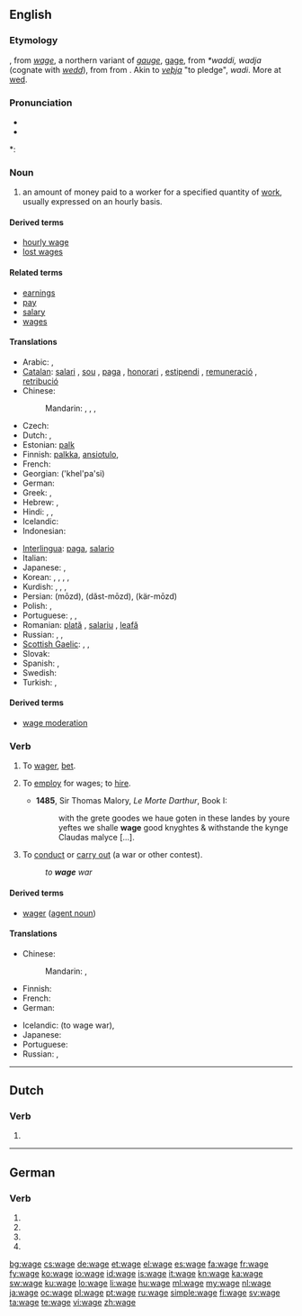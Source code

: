 {{also|Wage}}
==English==
{{wikipedia}}

===Etymology===
{{etyl|xno}}, from {{etyl|ONF.}} ''[[wage]]'', a northern variant of {{etyl|fro}} ''[[gauge]]'', [[gage]], from {{etyl|frk}} ''*waddi, wadja'' (cognate with {{etyl|ang|-}} ''[[wedd]]''), from {{proto|Germanic|wadjō||wadi-|pledge|lang=}} from {{proto|Indo-European|wadh-|to pledge, redeem a pledge|lang=}}. Akin to {{etyl|non|-}} ''[[veþja]]'' "to pledge", {{etyl|got|-}} ''wadi''. More at [[wed]].

===Pronunciation===
* {{IPA|/weɪʤ/}}
* {{audio|en-us-wage.ogg|Audio (US)}}

*: {{rhymes|eɪdʒ}}

===Noun===
{{en-noun}}

# an amount of money paid to a worker for a specified quantity of [[Wikipedia:Labour (economics)|work]], usually expressed on an hourly basis.

====Derived terms====
* [[hourly wage]]
* [[lost wages]]

====Related terms====
* [[earnings]]
* [[pay]]
* [[salary]]
* [[wages]]

====Translations====
{{trans-top|money paid to a worker}}
* Arabic: {{t-|ar|أجر|m|tr='ájr}}, {{t-|ar|راتب|m|tr=raatib}}
* [[Catalan]]: [[salari]] {{m}}, [[sou]] {{m}}, [[paga]] {{f}}, [[honorari]] {{m}}, [[estipendi]] {{m}}, [[remuneració]] {{f}}, [[retribució]] {{f}}
* Chinese:
*: Mandarin: {{t-|cmn|工資|sc=Hani}}, {{t-|cmn|工资|tr=gōngzī|sc=Hani}}, {{t|cmn|薪金|tr=xīnjīn|sc=Hani}}, {{t-|cmn|薪水|tr=xīnshui|sc=Hani}}
* Czech: {{t-|cs|mzda|f}}
* Dutch: {{t+|nl|loon|n}}, {{t+|nl|salaris|n}}
* Estonian: [[palk]]
* Finnish: [[palkka]], [[ansiotulo]], {{t+|fi|liksa}}
* French: {{t+|fr|salaire|m}}
* Georgian: {{t|ka|ხელფასი|sc=Geor|xs=Georgian}} ('khel'pa'si)
* German: {{t+|de|Lohn|m}}
* Greek: {{t+|el|μισθός|m|tr=misthós}}, {{qualifier|colloquial, daily wage}} {{t+|el|μεροκάματο|n|tr=merokámato}}
* Hebrew: {{t|he|משכורת|f|tr=maskoret}}, {{t|he|שכר|m|tr=sakhar}}
* Hindi: {{t|hi|तनख़्वाह|tr=tanaḵẖvāha|xs=Hindi}}, {{t|hi|वेतन|tr=vētana|xs=Hindi}}, {{t|hi|मासिक वेतन|tr=māsika vētana|xs=Hindi}}
* Icelandic: {{t+|is|laun|n|p}}
* Indonesian: {{t+|id|gaji|xs=Indonesian}}
{{trans-mid}}
* [[Interlingua]]: [[paga]], [[salario]]
* Italian: {{t-|it|salario|m}}
* Japanese: {{t-|ja|給料|tr=きゅうりょう, kyūryō}}, {{t-|ja|サラリー|tr=sararī}}
* Korean: {{t+|ko|임금|tr=imgeum|sc=Hang}}, {{t|ko|급료|tr=geupryo|sc=Hang}}, {{t+|ko|봉급|tr=bonggeup|sc=Hang}}, {{t|ko|삯|tr=sak(s)|sc=Kore}}, {{t|ko|품삯|tr=pumsak|sc=Kore}}
* Kurdish: {{t+|ku|meaş|m}}, {{t+|ku|miz|m}}, {{t+|ku|muçe|m}}, {{t|ku|destheq|f}}
* Persian: {{fa-Arab|[[مزد]]}} (mōzd), {{fa-Arab|[[دست‌مزد]]}} (dăst-mōzd), {{fa-Arab|[[کارمزد]]}} (kär-mōzd)
* Polish: {{t-|pl|pensja|f}}, {{t+|pl|płaca|f}}
* Portuguese: {{t+|pt|salário|m}}, {{t+|pt|ordenado|m}}, {{t+|pt|remuneração|f}}
* Romanian: [[plată]] {{f}}, [[salariu]] {{n}}, [[leafă]] {{f}}
* Russian: {{t+|ru|заработная плата|f|tr=zárabotnaja pláta}}, {{t+|ru|зарплата|f|tr=zarpláta}}, {{t|ru|жалование|n|tr=žálovanije}}
* [[Scottish Gaelic]]: {{t-|gd|cosnadh|m|xs=Scottish Gaelic}}, {{t-|gd|pàigh|m|xs=Scottish Gaelic}}, {{t-|gd|tuarasdal|m|xs=Scottish Gaelic}}
* Slovak: {{t-|sk|mzda|f}}
* Spanish: {{t-|es|salario|m}}, {{t+|es|sueldo|m}}
* Swedish: {{t+|sv|lön|c}}
* Turkish: {{t|tr|ücret}}, {{t|tr|gündelik}}
{{trans-bottom}}

====Derived terms====
* [[wage moderation]]

===Verb===
{{en-verb|wag|ing}}

# {{transitive|obsolete}} To [[wager]], [[bet]].
# {{transitive|obsolete}} To [[employ]] for wages; to [[hire]].
#* '''1485''', Sir Thomas Malory, ''Le Morte Darthur'', Book I:
#*: with the grete goodes we haue goten in these landes by youre yeftes we shalle '''wage''' good knyghtes & withstande the kynge Claudas malyce [...].
# {{transitive}} To [[conduct]] or [[carry out]] (a war or other contest).
#: ''to '''wage''' war''

====Derived terms====
* [[wager#Etymology 2|wager]] ([[agent noun]])

====Translations====
{{trans-top|to conduct or carry out}}
* Chinese:
*: Mandarin: {{t|zh|發動|sc=Hani}}, {{t|zh|发动|tr=fādòng|sc=Hani}}
* Finnish: {{t+|fi|ryhtyä}}
* French: {{t+|fr|mener}}
* German: {{t|de|führen}}
{{trans-mid}}
* Icelandic: {{t|is|heyja stríð}} (to wage war), {{t|is|heyja}}
* Japanese: {{t+|ja|行う|tr=おこなう, okonau}}
* Portuguese: {{t+|pt|conduzir}}
* Russian: {{t+|ru|вести|tr=vestí}} {{impf}}, {{t+|ru|проводить|tr=provodít'}} {{impf}}
{{trans-bottom}}

----

==Dutch==

===Verb===
{{infl|nl}}

# {{nl-verb-form|n=sg|t=pres|m=subj|wagen}}

----

==German==

===Verb===
{{infl|de}}

# {{de-verb form of|wagen|1|s|g}}
# {{de-verb form of|wagen|1|s|k1}}
# {{de-verb form of|wagen|3|s|k1}}
# {{de-verb form of|wagen|i|s}}

[[bg:wage]]
[[cs:wage]]
[[de:wage]]
[[et:wage]]
[[el:wage]]
[[es:wage]]
[[fa:wage]]
[[fr:wage]]
[[fy:wage]]
[[ko:wage]]
[[io:wage]]
[[id:wage]]
[[is:wage]]
[[it:wage]]
[[kn:wage]]
[[ka:wage]]
[[sw:wage]]
[[ku:wage]]
[[lo:wage]]
[[li:wage]]
[[hu:wage]]
[[ml:wage]]
[[my:wage]]
[[nl:wage]]
[[ja:wage]]
[[oc:wage]]
[[pl:wage]]
[[pt:wage]]
[[ru:wage]]
[[simple:wage]]
[[fi:wage]]
[[sv:wage]]
[[ta:wage]]
[[te:wage]]
[[vi:wage]]
[[zh:wage]]